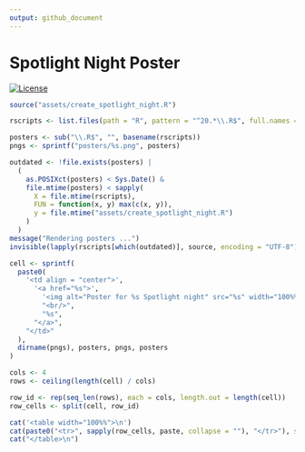 ```yaml
---
output: github_document
---
```


<!-- README.md is generated from README.Rmd. Please edit that file -->

# Spotlight Night Poster

<!-- badges: start -->
[![License](https://img.shields.io/github/license/mcanouil/spotlight-night)](LICENSE)
<!-- badges: end -->

```r
source("assets/create_spotlight_night.R")

rscripts <- list.files(path = "R", pattern = "^20.*\\.R$", full.names = TRUE)

posters <- sub("\\.R$", "", basename(rscripts))
pngs <- sprintf("posters/%s.png", posters)

outdated <- !file.exists(posters) |
  (
    as.POSIXct(posters) < Sys.Date() &
    file.mtime(posters) < sapply(
      X = file.mtime(rscripts),
      FUN = function(x, y) max(c(x, y)),
      y = file.mtime("assets/create_spotlight_night.R")
    )
  )
message("Rendering posters ...")
invisible(lapply(rscripts[which(outdated)], source, encoding = "UTF-8"))
```

```r
cell <- sprintf(
  paste0(
    '<td align = "center">',
      '<a href="%s">',
        '<img alt="Poster for %s Spotlight night" src="%s" width="100%%" height="auto" />',
        "<br/>",
        "%s",
      "</a>",
    "</td>"
  ),
  dirname(pngs), posters, pngs, posters
)

cols <- 4
rows <- ceiling(length(cell) / cols)

row_id <- rep(seq_len(rows), each = cols, length.out = length(cell))
row_cells <- split(cell, row_id)

cat('<table width="100%%">\n')
cat(paste0("<tr>", sapply(row_cells, paste, collapse = ""), "</tr>"), sep = "")
cat("</table>\n")
```
